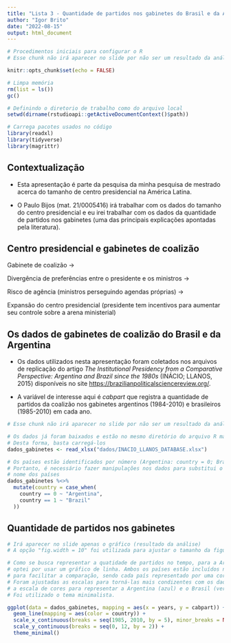 ```yaml
---
title: "Lista 3 - Quantidade de partidos nos gabinetes do Brasil e da Argentina"
author: "Igor Brito"
date: "2022-08-15"
output: html_document
---
```


```r
# Procedimentos iniciais para configurar o R
# Esse chunk não irá aparecer no slide por não ser um resultado da análise

knitr::opts_chunk$set(echo = FALSE)

# Limpa memória
rm(list = ls())
gc()

# Definindo o diretorio de trabalho como do arquivo local
setwd(dirname(rstudioapi::getActiveDocumentContext()$path))

# Carrega pacotes usados no código
library(readxl)
library(tidyverse)
library(magrittr)

```


## Contextualização

- Esta apresentação é parte da pesquisa da minha pesquisa de mestrado acerca do tamanho de centro presidencial na América Latina.

- O Paulo Bijos (mat. 21/0005416) irá trabalhar com os dados do tamanho do centro presidencial e eu irei trabalhar com os dados da quantidade de partidos nos gabinetes (uma das principais explicações apontadas pela literatura).

## Centro presidencial e gabinetes de coalizão
Gabinete de coalizão -> 

Divergência de preferências entre o presidente e os ministros -> 

Risco de agência (ministros perseguindo agendas próprias) -> 

Expansão do centro presidencial (presidente tem incentivos para aumentar seu controle sobre a arena ministerial)

## Os dados de gabinetes de coalizão do Brasil e da Argentina

- Os dados utilizados nesta apresentação foram coletados nos arquivos de replicação do artigo *The Institutional Presidency from a Comparative Perspective: Argentina and Brazil since the 1980s* (INÁCIO; LLANOS, 2015) disponíveis no site <https://brazilianpoliticalsciencereview.org/>.

- A variável de interesse aqui é *cabpart* que registra a quantidade de partidos da coalizão nos gabinetes argentinos (1984-2010) e brasileiros (1985-2010) em cada ano.


```r
# Esse chunk não irá aparecer no slide por não ser um resultado da análise

# Os dados já foram baixados e estão no mesmo diretório do arquivo R markdown
# Desta forma, basta carregá-los
dados_gabinetes <- read_xlsx("dados/INACIO_LLANOS_DATABASE.xlsx")

# Os países estão identificados por número (Argentina: country = 0; Brasil: country = 1)
# Portanto, é necessário fazer manipulações nos dados para substitui o número pelo
# nome dos países
dados_gabinetes %<>% 
  mutate(country = case_when(
    country == 0 ~ "Argentina",
    country == 1 ~ "Brazil"
  ))

```

## Quantidade de partidos nos gabinetes

```r
# Irá aparecer no slide apenas o gráfico (resultado da análise)
# A opção "fig.width = 10" foi utilizada para ajustar o tamanho da figura no slide

# Como se busca representar a quatidade de partidos no tempo, para a Argentina e o Brasil
# optei por usar um gráfico de linha. Ambos os países estão incluídos no mesmo gráfico
# para facilitar a comparação, sendo cada país representado por uma cor diferente.
# Foram ajustadas as escalas para torná-las mais condizentes com os dados. Foi utilizada
# a escala de cores para representar a Argentina (azul) e o Brasil (verde).
# Foi utilizado o tema minimalista.

ggplot(data = dados_gabinetes, mapping = aes(x = years, y = cabpart)) + 
  geom_line(mapping = aes(color = country)) +
  scale_x_continuous(breaks = seq(1985, 2010, by = 5), minor_breaks = NULL) +
  scale_y_continuous(breaks = seq(0, 12, by = 2)) +
  theme_minimal()

```
